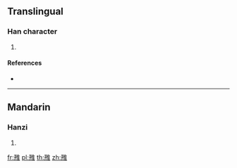 {{character info/new}}
==Translingual==

===Han character===
{{Han char|rn=172|rad=隹|as=04|sn=12|four=10414|canj=MTOG|ids=⿰开隹}}

# {{defn|Han|sort=隹04}}

====References====
* {{Han ref|kx=1365.110|dkj=41971|dj=1868.310|hdz=64092.060|uh=96C3|ud=38595|bh=DCA6|bd=56486}}

----

==Mandarin==

===Hanzi===
{{cmn-hanzi|pin=[[yǎ]] ([[ya3]])|wg=ya<sup>3</sup>}}

# {{defn|lang=cmn|sort=隹04}}

[[fr:雃]]
[[pl:雃]]
[[th:雃]]
[[zh:雃]]
